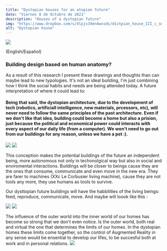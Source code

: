 ```yaml
---
title: "Dystopian houses for an atopian future"
date: "Viernes 8 de Octubre de 2021"
description: "Houses of a dystopian future"
img: "https://www.dropbox.com/s/4lpjx34mn4wssds/distpian_house_III_c_sm.png?raw=1"
alt: "Dystopian house"
---
```


<img src="https://www.dropbox.com/s/1eibor05tyqffjf/distpian_house_III_a_sm.png?raw=1" />

(English/Español) <h3>Building design based on human anatomy?</h3>
As a result of this research I present these drawings and thoughts than can maybe lead to new typologies.
It's not an ideal building, I'm just combining how I think the social habits and needs are being attended today. A future interpretation of where it could lead to:
<h4>Being that said, the dystopian architecture, due to the development of tech (robotics, artificiall intelligence, new materials, prcessors, etc), will never need to follow the same principles of the past architecture. Even if we don't like that idea, building could become a home but also a prision, just because the political and economical power could interacts with every aspect of our daily life (from a computer). We won't need to go out from our buildings for any reason, unless we have a pet :).</h4>
<img src="https://www.dropbox.com/s/c4qjh84v7wku2mb/distpian_house_III_b_sm.png?raw=1" />
<img src="https://www.dropbox.com/s/4lpjx34mn4wssds/distpian_house_III_c_sm.png?raw=1" />

This conception makes the potential buildings of the future an independent being, more autonomous not only in techonolgical way but also in social and enviromental interactions. Buildings will be closer to beings cause they are the ones that consume, communicate and even move in the new era. They are farer to machines (XXc Le Corbusier living machine), cause they are not tools any more, they use humans as tools to survive.

Our dysttopian future buildings will have the habbilities of the living beings: feed, reproduce, communicate, move. And maybe will loook like this :

<img src="https://www.dropbox.com/s/hgx9oztu5vh1vc7/distpian_house_III_d_small.png?raw=1" />

<img src="https://www.dropbox.com/s/fjz37aful8j9vs8/distopian_house_2.jpg?raw=1" />

The influence of the outer world into the inner world of our homes has become so strong that we don't even notice. Is the outer world, both real and virtual the one that determines the limits of our homes. In the dystopian homes these limits come together, so the control of Augmented Reality in any sense would be ensential to develop our lifes, to be succesful both at work and in personal relations.
<img src="https://www.dropbox.com/s/td00u8oa94n6jn2/distopian_house_2_00.jpg?raw=1" />
